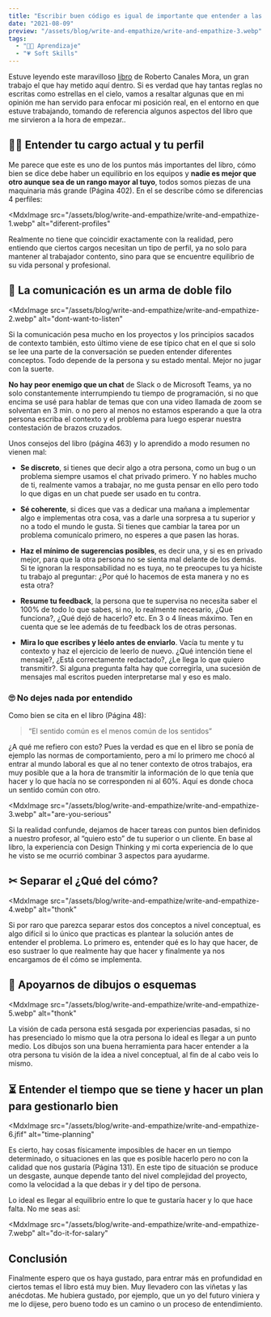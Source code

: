 ```yaml
---
title: "Escribir buen código es igual de importante que entender a las empresas"
date: "2021-08-09"
preview: "/assets/blog/write-and-empathize/write-and-empathize-3.webp"
tags:
  - "👨‍💻 Aprendizaje"
  - "💗 Soft Skills"
---
```


Estuve leyendo este maravilloso
[libro](https://www.autentia.com/2015/10/06/descargate-gratis-el-libro-las-reglas-no-escritas-para-triunfar-en-la-empresa-informatica/)
de Roberto Canales Mora, un gran trabajo el que hay metido aquí dentro. Si es
verdad que hay tantas reglas no escritas como estrellas en el cielo, vamos a
resaltar algunas que en mi opinión me han servido para enfocar mi posición real,
en el entorno en que estuve trabajando, tomando de referencia algunos aspectos
del libro que me sirvieron a la hora de empezar..

## 🐱‍🚀 Entender tu cargo actual y tu perfil

Me parece que este es uno de los puntos más importantes del libro, cómo bien se
dice debe haber un equilibrio en los equipos y **nadie es mejor que otro aunque
sea de un rango mayor al tuyo**, todos somos piezas de una maquinaria más grande
(Página 402). En el se describe cómo se diferencias 4 perfiles:

<MdxImage
  src="/assets/blog/write-and-empathize/write-and-empathize-1.webp"
  alt="diferent-profiles"
></MdxImage>

Realmente no tiene que coincidir exactamente con la realidad, pero entiendo que
ciertos cargos necesitan un tipo de perfil, ya no solo para mantener al
trabajador contento, sino para que se encuentre equilibrio de su vida personal y
profesional.

## 🙉 La comunicación es un arma de doble filo

<MdxImage
  src="/assets/blog/write-and-empathize/write-and-empathize-2.webp"
  alt="dont-want-to-listen"
></MdxImage>

Si la comunicación pesa mucho en los proyectos y los principios sacados de
contexto también, esto último viene de ese típico chat en el que si solo se lee
una parte de la conversación se pueden entender diferentes conceptos. Todo
depende de la persona y su estado mental. Mejor no jugar con la suerte.

**No hay peor enemigo que un chat** de Slack o de Microsoft Teams, ya no solo
constantemente interrumpiendo tu tiempo de programación, si no que encima se usé
para hablar de temas que con una video llamada de zoom se solventan en 3 min. o
no pero al menos no estamos esperando a que la otra persona escriba el contexto
y el problema para luego esperar nuestra contestación de brazos cruzados.

Unos consejos del libro (página 463) y lo aprendido a modo resumen no vienen
mal:

- **Se discreto**, si tienes que decir algo a otra persona, como un bug o un
  problema siempre usamos el chat privado primero. Y no hables mucho de ti,
  realmente vamos a trabajar, no me gusta pensar en ello pero todo lo que digas
  en un chat puede ser usado en tu contra.

- **Sé coherente**, si dices que vas a dedicar una mañana a implementar algo e
  implementas otra cosa, vas a darle una sorpresa a tu superior y no a todo el
  mundo le gusta. Si tienes que cambiar la tarea por un problema comunícalo
  primero, no esperes a que pasen las horas.

- **Haz el mínimo de sugerencias posibles**, es decir una, y si es en privado
  mejor, para que la otra persona no se sienta mal delante de los demás. Si te
  ignoran la responsabilidad no es tuya, no te preocupes tu ya hiciste tu
  trabajo al preguntar: ¿Por qué lo hacemos de esta manera y no es esta otra?
- **Resume tu feedback**, la persona que te supervisa no necesita saber el 100%
  de todo lo que sabes, si no, lo realmente necesario, ¿Qué funciona?, ¿Qué dejó
  de hacerlo? etc. En 3 o 4 líneas máximo. Ten en cuenta que se lee además de tu
  feedback los de otras personas.
- **Mira lo que escribes y léelo antes de enviarlo**. Vacía tu mente y tu
  contexto y haz el ejercicio de leerlo de nuevo. ¿Qué intención tiene el
  mensaje?, ¿Está correctamente redactado?, ¿Le llega lo que quiero transmitir?.
  Si alguna pregunta falta hay que corregirla, una sucesión de mensajes mal
  escritos pueden interpretarse mal y eso es malo.

### 🙄 No dejes nada por entendido

Como bien se cita en el libro (Página 48):

> “El sentido común es el menos común de los sentidos”

¿A qué me refiero con esto? Pues la verdad es que en el libro se ponía de
ejemplo las normas de comportamiento, pero a mí lo primero me chocó al entrar al
mundo laboral es que al no tener contexto de otros trabajos, era muy posible que
a la hora de transmitir la información de lo que tenía que hacer y lo que hacía
no se corresponden ni al 60%. Aquí es donde choca un sentido común con otro.

<MdxImage
  src="/assets/blog/write-and-empathize/write-and-empathize-3.webp"
  alt="are-you-serious"
></MdxImage>

Si la realidad confunde, dejamos de hacer tareas con puntos bien definidos a
nuestro profesor, al “quiero esto” de tu superior o un cliente. En base al
libro, la experiencia con Design Thinking y mi corta experiencia de lo que he
visto se me ocurrió combinar 3 aspectos para ayudarme.

## ✂ Separar el ¿Qué del cómo?

<MdxImage
  src="/assets/blog/write-and-empathize/write-and-empathize-4.webp"
  alt="thonk"
></MdxImage>

Si por raro que parezca separar estos dos conceptos a nivel conceptual, es algo
difícil si lo único que practicas es plantear la solución antes de entender el
problema. Lo primero es, entender qué es lo hay que hacer, de eso sustraer lo
que realmente hay que hacer y finalmente ya nos encargamos de él cómo se
implementa.

## 🎨 Apoyarnos de dibujos o esquemas

<MdxImage
  src="/assets/blog/write-and-empathize/write-and-empathize-5.webp"
  alt="thonk"
></MdxImage>

La visión de cada persona está sesgada por experiencias pasadas, si no has
presenciado lo mismo que la otra persona lo ideal es llegar a un punto medio.
Los dibujos son una buena herramienta para hacer entender a la otra persona tu
visión de la idea a nivel conceptual, al fin de al cabo veis lo mismo.

## ⏳ Entender el tiempo que se tiene y hacer un plan para gestionarlo bien

<MdxImage
  src="/assets/blog/write-and-empathize/write-and-empathize-6.jfif"
  alt="time-planning"
></MdxImage>

Es cierto, hay cosas físicamente imposibles de hacer en un tiempo determinado, o
situaciones en las que es posible hacerlo pero no con la calidad que nos
gustaría (Página 131). En este tipo de situación se produce un desgaste, aunque
depende tanto del nivel complejidad del proyecto, como la velocidad a la que
debas ir y del tipo de persona.

Lo ideal es llegar al equilibrio entre lo que te gustaría hacer y lo que hace
falta. No me seas así:

<MdxImage
  src="/assets/blog/write-and-empathize/write-and-empathize-7.webp"
  alt="do-it-for-salary"
></MdxImage>

## Conclusión

Finalmente espero que os haya gustado, para entrar más en profundidad en ciertos
temas el libro está muy bien. Muy llevadero con las viñetas y las anécdotas. Me
hubiera gustado, por ejemplo, que un yo del futuro viniera y me lo dijese, pero
bueno todo es un camino o un proceso de entendimiento.
